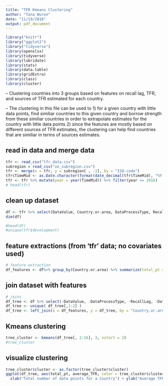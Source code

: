 ```yaml
---
title: "TFR Kmeans Clustering"
author: "Tana Wuren"
date: "11/19/2018"
output: pdf_document
---
```


```r
library("knitr")
library("ggplot2")
library("tidyverse")
library(openxlsx)
library(tidyverse)
library(lubridate)
library(stats)
library(data.table)
library(gridExtra)
library(class)
library(cluster)
```

-- Clustering countries into 3 groups based on features on recall lag, TFR, and sources of TFR estimated for each country.

-- The clustering in this file can be used to 
1) for a given country with little data points, find similiar countries to this given country and borrow strength from these similiar countries in order to extrapolate estimates for the country with little data points 
2) since the features are mostly based on different sources of TFR estimates, the clustering can help find countries that are similiar in terms of sources estimates.

## read in data and merge data

```r
tfr <- read_csv("tfr_data.csv")
subregion = read_csv("un_subregion.csv")
tfr <- merge(x = tfr, y = subregion[ , -1], by = "ISO.code")
tfr$TimeMid <- as.Date.character(format(date_decimal(tfr$TimeMid), "%Y-%m-%d"))
tfr <- tfr %>% mutate(year = year(TimeMid)) %>% filter(year <= 2016)
# head(tfr)
```

## clean up dataset

```r
df <- tfr %>% select(DataValue, Country.or.area, DataProcessType, RecallLag, DataTypeGroupName,  year, development)
dim(df)

#head(df)
#unique(tfr$development)
```

## feature extractions (from 'tfr' data; no covariates used)

```r
# feature extraction
df_features <- df%>% group_by(Country.or.area) %>% summarize(total_pt = sum(n()), average_RL = mean(abs(RecallLag)), average_TFR = mean(DataValue), num_Census = sum(DataProcessType == "Census"), num_Survey = sum(DataProcessType == "Survey"), num_Estimate = sum(DataProcessType == "Estimate"), num_Register = sum(DataProcessType == "Register"), num_SRS = sum(DataProcessType == "SRS"), num_Panel = sum(DataProcessType == "Panel"), num_PES = sum(DataProcessType == "PES"), num_Indirect = sum(DataTypeGroupName == "Indirect"), num_Direct = sum(DataTypeGroupName == "Direct"), num_UN = sum(DataTypeGroupName == "UN computed"), num_Unknown = sum(DataTypeGroupName == "Unknown"), num_Undefined = sum(DataTypeGroupName == "Undefined"))

```

## join dataset with features

```r
# joins
df_tree <- df %>% select(-DataValue, -DataProcessType, -RecallLag, -DataTypeGroupName, -year) %>% group_by(Country.or.area) 
df_tree <- unique( df_tree[,1:2] )
df_tree <- left_join(x = df_features, y = df_tree, by = "Country.or.area")
```

## Kmeans clustering

```r
tree_cluster <- kmeans(df_tree[, 2:16], 3, nstart = 2)
#tree_cluster
```

## visualize clustering

```r
tree_cluster$cluster <- as.factor(tree_cluster$cluster)
ggplot(df_tree, aes(total_pt, average_TFR, color = tree_cluster$cluster)) + geom_point() + ggtitle("k-means clustering for country") +
  xlab("Total number of data points for a Country") + ylab("Average TFR of a Country") 
```

